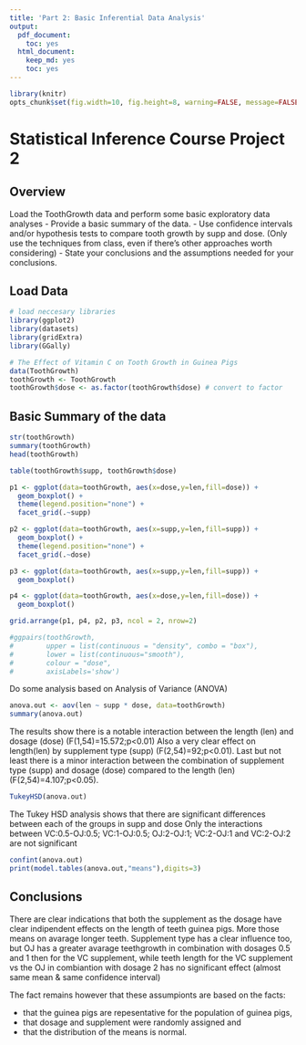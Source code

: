 ```yaml
---
title: 'Part 2: Basic Inferential Data Analysis'
output:
  pdf_document:
    toc: yes
  html_document:
    keep_md: yes
    toc: yes
---
```


```r
library(knitr)
opts_chunk$set(fig.width=10, fig.height=8, warning=FALSE, message=FALSE)
```

# Statistical Inference Course Project 2

## Overview
Load the ToothGrowth data and perform some basic exploratory data analyses 
- Provide a basic summary of the data.
- Use confidence intervals and/or hypothesis tests to compare tooth growth by supp and dose. (Only use the techniques from class, even if there's other approaches worth considering)
- State your conclusions and the assumptions needed for your conclusions. 


## Load Data

```r
# load neccesary libraries
library(ggplot2)
library(datasets)
library(gridExtra)
library(GGally)

# The Effect of Vitamin C on Tooth Growth in Guinea Pigs
data(ToothGrowth)
toothGrowth <- ToothGrowth 
toothGrowth$dose <- as.factor(toothGrowth$dose) # convert to factor
```


## Basic Summary of the data
```r
str(toothGrowth)
summary(toothGrowth)
head(toothGrowth)

table(toothGrowth$supp, toothGrowth$dose)
```
```r
p1 <- ggplot(data=toothGrowth, aes(x=dose,y=len,fill=dose)) +
  geom_boxplot() + 
  theme(legend.position="none") + 
  facet_grid(.~supp) 

p2 <- ggplot(data=toothGrowth, aes(x=supp,y=len,fill=supp)) +
  geom_boxplot() + 
  theme(legend.position="none") + 
  facet_grid(.~dose) 

p3 <- ggplot(data=toothGrowth, aes(x=supp,y=len,fill=supp)) +
  geom_boxplot()

p4 <- ggplot(data=toothGrowth, aes(x=dose,y=len,fill=dose)) +
  geom_boxplot()

grid.arrange(p1, p4, p2, p3, ncol = 2, nrow=2)

#ggpairs(toothGrowth, 
#        upper = list(continuous = "density", combo = "box"),
#        lower = list(continuous="smooth"),        
#        colour = "dose",
#        axisLabels='show')
```

Do some analysis based on Analysis of Variance (ANOVA)
```r
anova.out <- aov(len ~ supp * dose, data=toothGrowth)
summary(anova.out)
```

The results show there is a notable interaction between the length (len) and dosage (dose) (F(1,54)=15.572;p<0.01)
Also a very clear effect on length(len) by supplement type (supp) (F(2,54)=92;p<0.01). 
Last but not least there is a minor interaction between the combination of supplement type (supp) and dosage (dose) compared to the length (len) (F(2,54)=4.107;p<0.05).

```r
TukeyHSD(anova.out)
```

The Tukey HSD  analysis shows that there are significant differences between each of the groups in supp and dose
Only the interactions between VC:0.5-OJ:0.5; VC:1-OJ:0.5; OJ:2-OJ:1; VC:2-OJ:1 and VC:2-OJ:2  are not significant
```r
confint(anova.out)
print(model.tables(anova.out,"means"),digits=3)
```

## Conclusions

There are clear indications that both the supplement as the dosage have clear indipendent effects on the length of teeth guinea pigs. More those means on avarage longer teeth. Supplement type has a clear influence too, but OJ has a greater avarage teethgrowth in combination with dosages 0.5 and 1 then for the VC supplement, while teeth length for the VC supplement vs the OJ in combiantion with dosage 2 has no significant effect (almost same mean & same confidence interval)

The fact remains however that these assumpionts are based on the facts:

* that the guinea pigs are repesentative for the population of guinea pigs, 
* that dosage and supplement were randomly assigned and 
* that the distribution of the means is normal.